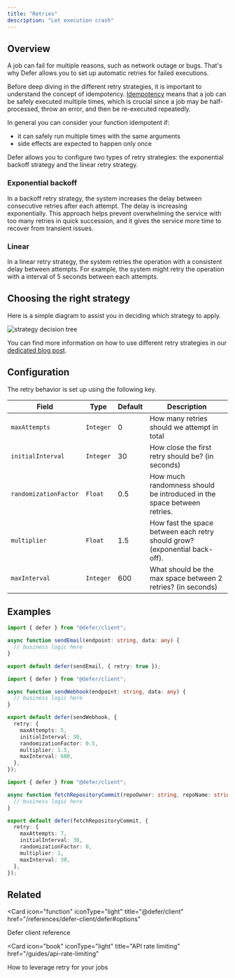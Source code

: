 ```yaml
---
title: "Retries"
description: "Let execution crash"
---
```


## Overview

A job can fail for multiple reasons, such as network outage or bugs. That's why
Defer allows you to set up automatic retries for failed executions.

Before deep diving in the different retry strategies, it is important to
understand the concept of idempotency.
[Idempotency](https://en.wikipedia.org/wiki/Idempotence) means that a job can be
safely executed multiple times, which is crucial since a job may be
half-processed, throw an error, and then be re-executed repeatedly.

In general you can consider your function idempotent if:

- it can safely run multiple times with the same arguments
- side effects are expected to happen only once

Defer allows you to configure two types of retry strategies: the exponential
backoff strategy and the linear retry strategy.

### Exponential backoff

In a backoff retry strategy, the system increases the delay between consecutive
retries after each attempt. The delay is increasing exponentially. This approach
helps prevent overwhelming the service with too many retries in quick
succession, and it gives the service more time to recover from transient issues.

### Linear

In a linear retry strategy, the system retries the operation with a consistent
delay between attempts. For example, the system might retry the operation with a
interval of 5 seconds between each attempts.

## Choosing the right strategy

Here is a simple diagram to assist you in deciding which strategy to apply.

![strategy decision tree](/images/features/retries/strategy-decision-tree.svg)

<Tip>

You can find more information on how to use different retry strategies in our
[dedicated blog post](https://www.defer.run/blog/function-retry-strategies).

</Tip>

## Configuration

The retry behavior is set up using the following key.

| Field                 | Type      | Default | Description                                                                |
| --------------------- | --------- | ------- | -------------------------------------------------------------------------- |
| `maxAttempts`         | `Integer` | 0       | How many retries should we attempt in total                                |
| `initialInterval`     | `Integer` | 30      | How close the first retry should be? (in seconds)                          |
| `randomizationFactor` | `Float`   | 0.5     | How much randomness should be introduced in the space between retries.     |
| `multiplier`          | `Float`   | 1.5     | How fast the space between each retry should grow? (exponential back-off). |
| `maxInterval`         | `Integer` | 600     | What should be the max space between 2 retries? (in seconds)               |

## Examples

<CodeGroup>

```ts default
import { defer } from "@defer/client";

async function sendEmail(endpoint: string, data: any) {
  // business logic here
}

export default defer(sendEmail, { retry: true });
```

```ts exponential
import { defer } from "@defer/client";

async function sendWebhook(endpoint: string, data: any) {
  // business logic here
}

export default defer(sendWebhook, {
  retry: {
    maxAttempts: 5,
    initialInterval: 30,
    randomizationFactor: 0.5,
    multiplier: 1.5,
    maxInterval: 600,
  },
});
```

```ts linear
import { defer } from "@defer/client";

async function fetchRepositoryCommit(repoOwner: string, repoName: string) {
  // business logic here
}

export default defer(fetchRepositoryCommit, {
  retry: {
    maxAttempts: 7,
    initialInterval: 30,
    randomizationFactor: 0,
    multiplier: 1,
    maxInterval: 30,
  },
});
```

</CodeGroup>

## Related

<CardGroup cols="2">

<Card
  icon="function"
  iconType="light"
  title="@defer/client"
  href="/references/defer-client/defer#options"
>
  Defer client reference
</Card>

<Card
  icon="book"
  iconType="light"
  title="API rate limiting"
  href="/guides/api-rate-limiting"
>
  How to leverage retry for your jobs
</Card>

</CardGroup>
